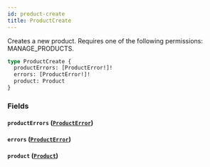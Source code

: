 ```yaml
---
id: product-create
title: ProductCreate
---
```


Creates a new product. Requires one of the following permissions: MANAGE_PRODUCTS.

```graphql
type ProductCreate {
  productErrors: [ProductError!]!
  errors: [ProductError!]!
  product: Product
}
```

### Fields

#### `productErrors` ([`ProductError`](../../../developer/api-reference/objects/product-error))

#### `errors` ([`ProductError`](../../../developer/api-reference/objects/product-error))

#### `product` ([`Product`](../../../developer/api-reference/objects/product))
